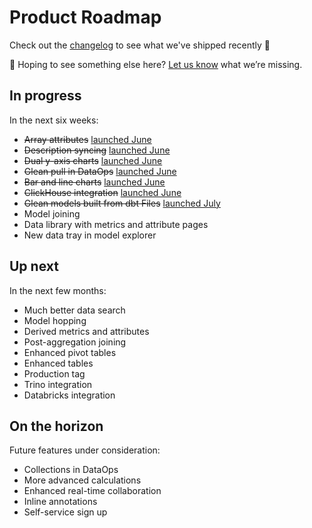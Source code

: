 # Product Roadmap

Check out the [changelog](/changelog) to see what we've shipped recently 🚀

👀 Hoping to see something else here? [Let us know](mailto:support@glean.io) what we’re missing.

## In progress

In the next six weeks:

- <del>Array attributes</del> [launched June](/changelog/2023_06_30#filter-and-group-array-values)
- <del>Description syncing</del> [launched June](/changelog/2023_06_30#documentation-synced-from-dbt-and-your-warehouse)
- <del>Dual y-axis charts</del> [launched June](/changelog/2023_06_30#bar--line-charts-and-more)
- <del>Glean pull in DataOps</del> [launched June](/changelog/2023_06_30#improved-dataops-workflow-with-glean-pull)
- <del>Bar and line charts</del> [launched June](/changelog/2023_06_30#bar--line-charts-and-more)
- <del>ClickHouse integration</del> [launched June](/changelog/2023_06_30#-other-updates-blog-posts--more)
- <del>Glean models built from dbt Files</del> [launched July](/docs/data-ops/dbt-integration)
- Model joining
- Data library with metrics and attribute pages
- New data tray in model explorer

## Up next

In the next few months:

- Much better data search
- Model hopping
- Derived metrics and attributes
- Post-aggregation joining
- Enhanced pivot tables
- Enhanced tables
- Production tag
- Trino integration
- Databricks integration

## On the horizon

Future features under consideration:

- Collections in DataOps
- More advanced calculations
- Enhanced real-time collaboration
- Inline annotations
- Self-service sign up
